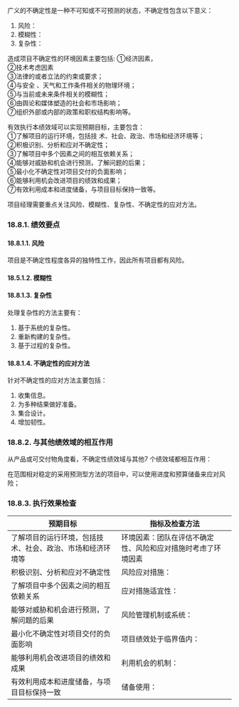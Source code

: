 广义的不确定性是一种不可知或不可预测的状态，不确定性包含以下意义：
1. 风险：
2. 模糊性：
3. 复杂性：

造成项目不确定性的环境因素主要包括:
①经济因素，  
②技术考虑因素  
③法律的或者立法的约束或要求；  
④与安全 、天气和工作条件相关的物理环境；  
⑤与当前或未来条件相关的模糊性；  
⑥由舆论和媒体塑造的社会和市场影响；  
⑦组织外部或内部的政策和职权结构影响等。  

有效执行本绩效域可以实现预期目标，主要包含：  
①了解项目的运行环境，包括技 术、社会、政治、市场和经济环境等；  
②积极识别、分析和应对不确定性；  
③了解项目中多个因素之间的相互依赖关系；  
④能够对威胁和机会进行预测，了解问题的后果；  
⑤最小化不确定性对项目交付的负面影响；  
⑥能够利用机会改进项目的绩效和成果；  
⑦有效利用成本和进度储备，与项目目标保持一致等。


项目经理需要重点关注风险、模糊性、复杂性、不确定性的应对方法。


### 18.8.1. 绩效要点

#### 18.8.1.1. 风险
项目是不确定性程度各异的独特性工作，因此所有项目都有风险。

#### 18.5.1.2. 模糊性

#### 18.8.1.3. 复杂性
处理复杂性的方法主要有：
1. 基于系统的复杂性。
2. 重新构建的复杂性。
3. 基于过程的复杂性。

#### 18.8.1.4. 不确定性的应对方法
针对不确定性的应对方法主要包括：
1. 收集信息。
2. 为多种结果做好准备。
3. 集合设计。
4. 增加韧性。

### 18.8.2. 与其他绩效域的相互作用
从产品或可交付物角度看，不确定性绩效域与其他7 个绩效域都相互作用：

在范围相对稳定的采用预测型方法的项目中，可以使用进度和预算储备来应对风险；

### 18.8.3. 执行效果检查

<div class="tableTwo"></div>

| 预期目标                                                   | 指标及检查方法                                               |
| ---------------------------------------------------------- | ------------------------------------------------------------ |
| 了解项目的运行环境，包括技术、社会、政治、市场和经济环境等 | 环境因素：团队在评估不确定性、风险和应对措施时考虑了环境因素 |
| 积极识别、分析和应对不确定性                               | 风险应对措施：                                               |
| 了解项目中多个因素之间的相互依赖关系                       | 应对措施适宜性：                                             |
| 能够对威胁和机会进行预测，了解问题的后果                   | 风险管理机制或系统：                                         |
| 最小化不确定性对项目交付的负面影响                         | 项目绩效处于临界值内：                                       |
| 能够利用机会改进项目的绩效和成果                           | 利用机会的机制：                                             |
| 有效利用成本和进度储备，与项目目标保持一致                 | 储备使用：                                                   |
